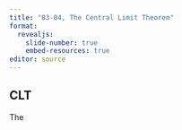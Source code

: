 ```yaml
---
title: "03-04, The Central Limit Theorem"
format: 
  revealjs:
    slide-number: true
    embed-resources: true
editor: source
---
```


## CLT

:::notes
The
:::
  
